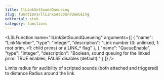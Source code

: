 ```yaml
---
title: llLinkSetSoundQueueing
slug: functions/llLinkSetSoundQueueing
editorial: stub
category: functions
---
```


<LSLFunction
	name="llLinkSetSoundQueueing"
	arguments={[
	{
		"name": "LinkNumber",
		"type": "integer",
		"description": "Link number (0: unlinked, 1: root prim, &gt;1: child prims) or a LINK_* flag"
	},
	{
		"name": "QueueEnable",
		"type": "integer",
		"description": "Boolean, sound queuing for the linked prim: TRUE enables, FALSE disables (default)."
	}
]}
/>

Limits radius for audibility of scripted sounds (both attached and triggered) to distance Radius around the link.
